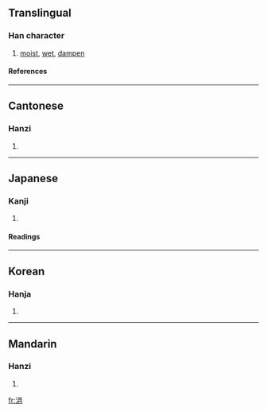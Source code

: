 ==Translingual==
===Han character===
{{Han char|rn=85|rad=水|as=07|sn=10|four=3611<sub>7</sub>|canj=水口日山 (ERAU)}}
# [[moist]], [[wet]], [[dampen]]
====References====
{{Han ref|kx=0624.100|dkj=17474|dj=1021.240|hdz=31625.010|uh=6D65|ud=28005|bh=AF4A|bd=44874}}

----
==Cantonese==
===Hanzi===
{{yue-hanzi|jyut=|y=yap1}}
# {{defn|Cantonese}}

----
==Japanese==
===Kanji===
{{ja-kanji|grade=|rs=水07}}
# {{defn|Japanese}} 
====Readings====
{{ja-readings|on=[[ゆう]] (yū), [[おう]] (ō), [[よう]] (yō)|kun=[[うるおう]] (uruou)}}

----
==Korean==
===Hanja===
{{ko-hanja|hangeul=읍|eumhun=|rv=eup|mr=ŭp|y=up}}
# {{defn|Korean}}

----
==Mandarin==
===Hanzi===
{{cmn-hanzi|pin=[[yì]] (yi4)|wg=i<sup>4</sup>}}
# {{defn|Mandarin}}

[[fr:浥]]
